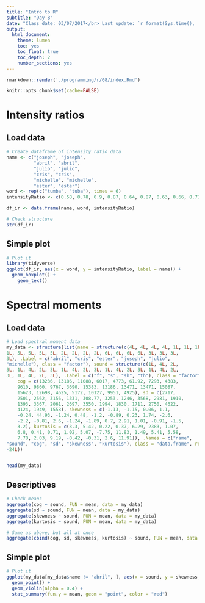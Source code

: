 ```yaml
---
title: "Intro to R"
subtitle: "Day 8"
date: "Class date: 03/07/2017</br> Last update: `r format(Sys.time(), '%D')`"
output: 
  html_document: 
    theme: lumen
    toc: yes
    toc_float: true
    toc_depth: 2
    number_sections: yes
---
```


```r
rmarkdown::render('./programming/r/08/index.Rmd')
```

```r
knitr::opts_chunk$set(cache=FALSE)
```

# Intensity ratios

## Load data

```r
# Create dataframe of intensity ratio data 
name <- c("joseph", "joseph", 
          "abril", "abril", 
          "julio", "julio", 
          "cris", "cris", 
          "michelle", "michelle", 
          "ester", "ester")
word <- rep(c("tumba", "tuba"), times = 6)
intensityRatio <- c(0.58, 0.78, 0.9, 0.87, 0.64, 0.87, 0.63, 0.66, 0.71, 0.68, 0.6, 0.70)

df_ir <- data.frame(name, word, intensityRatio)

# Check structure
str(df_ir)
```

## Simple plot

```r
# Plot it 
library(tidyverse)
ggplot(df_ir, aes(x = word, y = intensityRatio, label = name)) + 
  geom_boxplot() +
    geom_text() 
```





# Spectral moments


## Load data

```r
# Load spectral moment data 
my_data <- structure(list(name = structure(c(4L, 4L, 4L, 4L, 1L, 1L, 1L, 
1L, 5L, 5L, 5L, 5L, 2L, 2L, 2L, 2L, 6L, 6L, 6L, 6L, 3L, 3L, 3L, 
3L), .Label = c("abril", "cris", "ester", "joseph", "julio", 
"michelle"), class = "factor"), sound = structure(c(1L, 4L, 2L, 
3L, 1L, 4L, 2L, 3L, 1L, 4L, 2L, 3L, 1L, 4L, 2L, 3L, 1L, 4L, 2L, 
3L, 1L, 4L, 2L, 3L), .Label = c("f", "s", "sh", "th"), class = "factor"), 
    cog = c(13236, 13186, 11088, 6017, 4773, 61.92, 7293, 4383, 
    9610, 9860, 9767, 3690, 15383, 13186, 13471, 13471, 15087, 
    15623, 12698, 4625, 5172, 10127, 9951, 4925), sd = c(2717, 
    2501, 2562, 3156, 1331, 308.77, 3253, 1246, 3568, 2981, 1910, 
    1393, 3367, 2061, 2697, 3550, 1994, 1830, 1711, 2750, 4622, 
    4124, 1949, 1558), skewness = c(-1.13, -1.15, 0.06, 1.1, 
    -0.24, 44.93, -1.24, 0.48, -1.2, -0.89, 0.23, 1.74, -2.6, 
    -2.2, -0.81, 2.6, -1.24, -1.89, 0.7, 2.91, 1.01, -0.91, -1.5, 
    3.2), kurtosis = c(3.3, 5.42, 0.22, 0.37, 6.29, 2383, 1.07, 
    6.8, 0.41, 0.71, 1.02, 5.07, -7.75, 11.83, 1.49, 5.41, 5.58, 
    7.78, 2.03, 9.19, -0.42, -0.31, 2.6, 11.91)), .Names = c("name", 
"sound", "cog", "sd", "skewness", "kurtosis"), class = "data.frame", row.names = c(NA, 
-24L))


head(my_data)
```

## Descriptives

```r
# Check means 
aggregate(cog ~ sound, FUN = mean, data = my_data)
aggregate(sd ~ sound, FUN = mean, data = my_data)
aggregate(skewness ~ sound, FUN = mean, data = my_data)
aggregate(kurtosis ~ sound, FUN = mean, data = my_data)

# Same as above, but all at once 
aggregate(cbind(cog, sd, skewness, kurtosis) ~ sound, FUN = mean, data = my_data)
```

## Simple plot

```r
# Plot it 
ggplot(my_data[my_data$name != "abril", ], aes(x = sound, y = skewness, color = kurtosis, size = sd)) +
  geom_point() +
  geom_violin(alpha = 0.4) + 
  stat_summary(fun.y = mean, geom = "point", color = "red")
```

